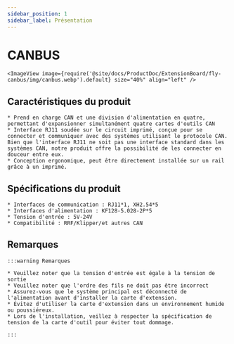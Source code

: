 ```yaml
---
sidebar_position: 1
sidebar_label: Présentation
---
```


# CANBUS

    <ImageView image={require('@site/docs/ProductDoc/ExtensionBoard/fly-canbus/img/canbus.webp').default} size="40%" align="left" />


## Caractéristiques du produit

    * Prend en charge CAN et une division d'alimentation en quatre, permettant d'expansionner simultanément quatre cartes d'outils CAN
    * Interface RJ11 soudée sur le circuit imprimé, conçue pour se connecter et communiquer avec des systèmes utilisant le protocole CAN. Bien que l'interface RJ11 ne soit pas une interface standard dans les systèmes CAN, notre produit offre la possibilité de les connecter en douceur entre eux.
    * Conception ergonomique, peut être directement installée sur un rail grâce à un imprimé.

## Spécifications du produit

    * Interfaces de communication : RJ11*1, XH2.54*5
    * Interfaces d'alimentation : KF128-5.028-2P*5
    * Tension d'entrée : 5V-24V
    * Compatibilité : RRF/Klipper/et autres CAN

## Remarques

    :::warning Remarques

    * Veuillez noter que la tension d'entrée est égale à la tension de sortie
    * Veuillez noter que l'ordre des fils ne doit pas être incorrect
    * Assurez-vous que le système principal est déconnecté de l'alimentation avant d'installer la carte d'extension.
    * Évitez d'utiliser la carte d'extension dans un environnement humide ou poussiéreux.
    * Lors de l'installation, veillez à respecter la spécification de tension de la carte d'outil pour éviter tout dommage.

    :::